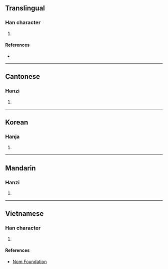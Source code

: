 {{character info/new}}
==Translingual==

===Han character===
{{Han char|rn=75|rad=木|as=10|sn=14|four=|canj=DJYJ|ids=⿰木宰}}

# {{defn|Han|sort=木10}}

====References====
* {{Han ref|kx=0543.220|dkj=15243|dj=0931.090|hdz=21270.080|uh=699F|ud=27039}}

----

==Cantonese==

===Hanzi===
{{yue-hanzi|jyut=[[zi2]]|y=ji2}}

# {{defn|lang=yue|sort=木10}}

----

==Korean==

===Hanja===
{{ko-hanja|hangeul=재|eumhun=|rv=jae|mr=chae|y=cay}}

# {{defn|lang=ko|sort=木10}}

----

==Mandarin==

===Hanzi===
{{cmn-hanzi|pin=[[zǐ]] ([[zi3]])|wg=tzu<sup>3</sup>}}

# {{defn|lang=cmn|sort=木10}}

----

==Vietnamese==

===Han character===
{{vi-readings|rs=木10| hanviet = tử}}

# {{defn|lang=vi|sort=木10}}

====References====
*[http://nomfoundation.org/common/nom_details.php?codepoint=699f Nom Foundation]
